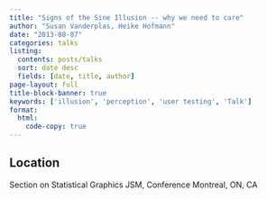 ```yaml
---
title: "Signs of the Sine Illusion -- why we need to care"
author: "Susan Vanderplas, Heike Hofmann"
date: "2013-08-07"
categories: talks
listing:
  contents: posts/talks
  sort: date desc
  fields: [date, title, author]
page-layout: full
title-block-banner: true
keywords: ['illusion', 'perception', 'user testing', 'Talk']
format:
  html:
    code-copy: true
---
```

 

## Location
Section on Statistical Graphics
JSM, Conference
Montreal, ON, CA
